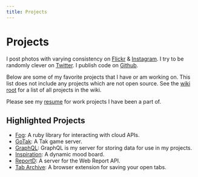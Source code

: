 ```yaml
---
title: Projects
---
```


# Projects

I post photos with varying consistency on [Flickr](https://www.flickr.com/photos/icco/) & [Instagram](https://www.instagram.com/probablynatwelch/). I try to be randomly clever on [Twitter](https://twitter.com/icco). I publish code on [Github](https://github.com/icco).

Below are some of my favorite projects that I have or am working on. This list does not include any projects which are not open source. See the [wiki root](/wiki) for a list of all projects in the wiki.

Please see my [resume](https://resume.natwelch.com/) for work projects I have been a part of.

## Highlighted Projects

 - [Fog](/wiki/projects/fog): A ruby library for interacting with cloud APIs.
 - [GoTak](/wiki/projects/gotak): A Tak game server.
 - [GraphQL](/wiki/projects/graphql): GraphQL is my server for storing data for use in my projects.
 - [Inspiration](/wiki/projects/inspiration): A dynamic mood board.
 - [ReportD](/wiki/projects/reportd): A server for the Web Report API.
 - [Tab Archive](/wiki/projects/tabs): A browser extension for saving your open tabs.
